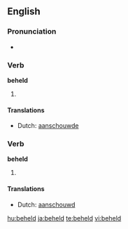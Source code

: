 ==English==

===Pronunciation===
* {{IPA|/ˈbɪhεld/}}

===Verb===
'''beheld'''

# {{simple past of|[[behold]]}}

====Translations====
{{trans-top|simple past of "behold"}}
* Dutch: [[aanschouwde]]
{{trans-mid}}
{{trans-bottom}}

===Verb===
'''beheld'''

# {{past participle of|[[behold]]}}

====Translations====
{{trans-top|past participle of "behold"}}
* Dutch: [[aanschouwd]]
{{trans-mid}}
{{trans-bottom}}

[[hu:beheld]]
[[ja:beheld]]
[[te:beheld]]
[[vi:beheld]]